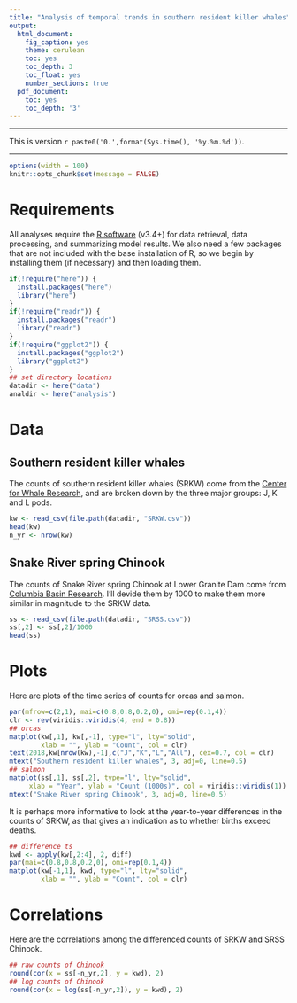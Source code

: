 ```yaml
---
title: "Analysis of temporal trends in southern resident killer whales"
output:
  html_document:
    fig_caption: yes
    theme: cerulean
    toc: yes
    toc_depth: 3
    toc_float: yes
    number_sections: true
  pdf_document:
    toc: yes
    toc_depth: '3'
---
```


***

This is version `r paste0('0.',format(Sys.time(), '%y.%m.%d'))`.

***

```r
options(width = 100)
knitr::opts_chunk$set(message = FALSE)
```

# Requirements

All analyses require the [R software](https://cran.r-project.org/) (v3.4+) for data retrieval, data processing, and summarizing model results. We also need a few packages that are not included with the base installation of R, so we begin by installing them (if necessary) and then loading them.

```r
if(!require("here")) {
  install.packages("here")
  library("here")
}
if(!require("readr")) {
  install.packages("readr")
  library("readr")
}
if(!require("ggplot2")) {
  install.packages("ggplot2")
  library("ggplot2")
}
## set directory locations
datadir <- here("data")
analdir <- here("analysis")
```

# Data

## Southern resident killer whales

The counts of southern resident killer whales (SRKW) come from the [Center for Whale Research](https://www.whaleresearch.com/orcasurvey), and are broken down by the three major groups: J, K and L pods.

```r
kw <- read_csv(file.path(datadir, "SRKW.csv"))
head(kw)
n_yr <- nrow(kw)
```

## Snake River spring Chinook

The counts of Snake River spring Chinook at Lower Granite Dam come from [Columbia Basin Research](http://www.cbr.washington.edu/dart/query/adult_annual_sum). I'll devide them by 1000 to make them more similar in magnitude to the SRKW data.

```r
ss <- read_csv(file.path(datadir, "SRSS.csv"))
ss[,2] <- ss[,2]/1000
head(ss)
```

# Plots

Here are plots of the time series of counts for orcas and salmon.

```r
par(mfrow=c(2,1), mai=c(0.8,0.8,0.2,0), omi=rep(0.1,4))
clr <- rev(viridis::viridis(4, end = 0.8))
## orcas
matplot(kw[,1], kw[,-1], type="l", lty="solid",
        xlab = "", ylab = "Count", col = clr)
text(2018,kw[nrow(kw),-1],c("J","K","L","All"), cex=0.7, col = clr)
mtext("Southern resident killer whales", 3, adj=0, line=0.5)
## salmon
matplot(ss[,1], ss[,2], type="l", lty="solid",
     xlab = "Year", ylab = "Count (1000s)", col = viridis::viridis(1))
mtext("Snake River spring Chinook", 3, adj=0, line=0.5)
```

It is perhaps more informative to look at the year-to-year differences in the counts of SRKW, as that gives an indication as to whether births exceed deaths.

```r
## difference ts
kwd <- apply(kw[,2:4], 2, diff)
par(mai=c(0.8,0.8,0.2,0), omi=rep(0.1,4))
matplot(kw[-1,1], kwd, type="l", lty="solid",
        xlab = "", ylab = "Count", col = clr)
```

# Correlations

Here are the correlations among the differenced counts of SRKW and SRSS Chinook.

```r
## raw counts of Chinook
round(cor(x = ss[-n_yr,2], y = kwd), 2)
## log counts of Chinook
round(cor(x = log(ss[-n_yr,2]), y = kwd), 2)
```
